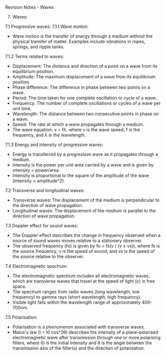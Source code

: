 ﻿Revision Notes - Waves

7. Waves:

7\.1 Progressive waves: 7.1.1 Wave motion:

- Wave motion is the transfer of energy through a medium without the physical transfer of matter. Examples include vibrations in ropes, springs, and ripple tanks.

7\.1.2 Terms related to waves:

- Displacement: The distance and direction of a point on a wave from its equilibrium position.
- Amplitude: The maximum displacement of a wave from its equilibrium position.
- Phase difference: The difference in phase between two points on a wave.
- Period: The time taken for one complete oscillation or cycle of a wave.
- Frequency: The number of complete oscillations or cycles of a wave per unit time.
- Wavelength: The distance between two consecutive points in phase on a wave.
- Speed: The rate at which a wave propagates through a medium.
- The wave equation: v = fλ, where v is the wave speed, f is the frequency, and λ is the wavelength.

7\.1.3 Energy and intensity of progressive waves:

- Energy is transferred by a progressive wave as it propagates through a medium.
- Intensity is the power per unit area carried by a wave and is given by intensity = power/area.
- Intensity is proportional to the square of the amplitude of the wave (intensity ∝ amplitude^2).

7\.2 Transverse and longitudinal waves:

- Transverse waves: The displacement of the medium is perpendicular to the direction of wave propagation.
- Longitudinal waves: The displacement of the medium is parallel to the direction of wave propagation.

7\.3 Doppler effect for sound waves:

- The Doppler effect describes the change in frequency observed when a source of sound waves moves relative to a stationary observer.
- The observed frequency (fο) is given by fο = fs(v / (v ± vs)), where fs is the source frequency, v is the speed of sound, and vs is the speed of the source relative to the observer.

7\.4 Electromagnetic spectrum:

- The electromagnetic spectrum includes all electromagnetic waves, which are transverse waves that travel at the speed of light (c) in free space.
- The spectrum ranges from radio waves (long wavelength, low frequency) to gamma rays (short wavelength, high frequency).
- Visible light falls within the wavelength range of approximately 400-700nm.

7\.5 Polarisation:

- Polarisation is a phenomenon associated with transverse waves.
- Malus's law (I = I0 cos^2θ) describes the intensity of a plane-polarised electromagnetic wave after transmission through one or more polarising filters, where I0 is the initial intensity and θ is the angle between the transmission axis of the filter(s) and the direction of polarisation.

